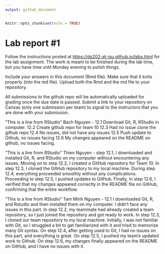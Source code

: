 ```yaml
---
output: github_document
---
```


<!-- README.md is generated from README.Rmd. Please edit the README.Rmd file -->

```r
knitr::opts_chunk$set(echo = TRUE)
```

# Lab report #1

Follow the instructions posted at <https://ds202-at-isu.github.io/labs.html> for the lab assignment. The work is meant to be finished during the lab time, but you have time until Monday evening to polish things.

Include your answers in this document (Rmd file). Make sure that it knits properly (into the md file). Upload both the Rmd and the md file to your repository.

All submissions to the github repo will be automatically uploaded for grading once the due date is passed. Submit a link to your repository on Canvas (only one submission per team) to signal to the instructors that you are done with your submission.

"This is a line from RStudio" Bach Nguyen - 12.1 Download Git, R, RStudio in computer. 12.2 Create github repo for team 10 12.3 Had no issue clone the github repo 12.4 No issues, did not have any issues 12.5 Push update to Github, no issues facing 12.6 My changes appeared on the README on github, no issues facing. 

"This is a line from RStudio" Thien Nguyen - step 12.1, I downloaded and installed Git, R, and RStudio on my computer without encountering any issues. Moving on to step 12.2, I created a GitHub repository for Team 10. In step 12.3, I  cloned the GitHub repository to my local machine. During step 12.4, everything proceeded smoothly without any complications. Proceeding to step 12.5, I pushed updates to GitHub. Finally, in step 12.6, I verified that my changes appeared correctly in the README file on GitHub, confirming that the entire workflow.

"This is a line from RStudio" Tam Minh Nguyen - 12.1 I downloaded Git, R, and Rstudio and then installed them on my computer. I didn't face any issues in this part. In step 12.2, my teammate had already created a team repository, so I just joined the repository and got ready to work. In step 12.3, I cloned our team repository to my local machine. Initially, I was not familiar with Git, so I struggled a bit to get familiarized with it and tried to memorize many Git syntax. On step 12.4, after getting used to Git, I had no issues on this part, and everything is great. On step 12.5, I pushed my team's updated work to Github. On step 12.6, my changes finally appeared on the README on GitHub, and I have no issues with it.   

